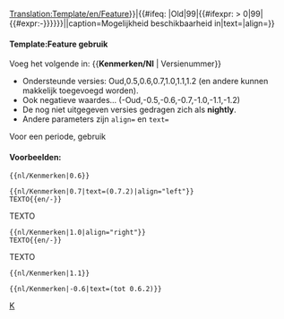 <noinclude>[[Translation:Template/en/Feature]]</noinclude><noinclude></noinclude><includeonly>{{en/VersionBox|{{#ifeq: {{{1|}}}|Old|0|{{#ifexpr: {{{1|}}} < 0|0|{{{1|}}}}}}}|{{#ifeq: {{{1|}}}|Old|99|{{#ifexpr: {{{1|}}} > 0|99|{{#expr:-{{{1|}}}}}}}}}||caption=Mogelijkheid beschikbaarheid in|text={{{text|}}}|align={{{align|}}}}}</includeonly><noinclude>

====Template:Feature gebruik====
Voeg het volgende in: <nowiki>{{</nowiki>'''Kenmerken/Nl'''<nowiki> | Versienummer}}</nowiki>
*Ondersteunde versies: Oud,0.5,0.6,0.7,1.0,1.1,1.2 (en andere kunnen makkelijk toegevoegd worden).
*Ook negatieve waardes... (-Oud,-0.5,-0.6,-0.7,-1.0,-1.1,-1.2)
*De nog niet uitgegeven versies gedragen zich als '''nightly'''.
*Andere parameters zijn <code>align=</code> en <code>text=</code>
Voor een periode, gebruik {{en/S|nl/Kenmerken periode}}

====Voorbeelden:====
<pre>{{nl/Kenmerken|0.6}}</pre>
{{nl/Kenmerken|0.6}}
<pre>{{nl/Kenmerken|0.7|text=(0.7.2)|align="left"}}
TEXTO{{en/-}}</pre>
{{nl/Kenmerken|0.7|text=(0.7.2)|align="left"}}
TEXTO{{en/-}}
<pre>{{nl/Kenmerken|1.0|align="right"}}
TEXTO{{en/-}}</pre>
{{nl/Kenmerken|1.0|align="right"}}
TEXTO{{en/-}}
<pre>{{nl/Kenmerken|1.1}}</pre>
{{nl/Kenmerken|1.1}}
<pre>{{nl/Kenmerken|-0.6|text=(tot 0.6.2)}}</pre>
{{nl/Kenmerken|-0.6|text=(tot 0.6.2)}}

[[Category:nl/Sjablonen|K]]
</noinclude>